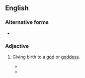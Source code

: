 ==English==

===Alternative forms===
* {{l|en|Deiparous}}

===Adjective===
{{en-adj}}

# {{lb|en|rare}} Giving birth to a [[god]] or [[goddess]].
#* {{quote-book|title=To feed their hopes: a book of American women|year=1980|author=John B. Sanford|passage=Mother of God, '''deiparous''' Mary, not even her lineage is clear: her father may have been Joachim, a sheepman rich in flocks, and her mother the prophetess Anna (James the Less tells of these things), and right it is that their names when taken together spell Grace prepared by God, the which might well foretoken a Mary of David's royal race.}}
#* {{quote-book|title=Occultus Liber: A Novel by Neil Baker|author=Neil Baker|year=2014|passage=god sees a deiparous woman clothed with the sun, with the moon under her feet, standing with a newborn child and a dragon, holding a notarikon, ICH THY'S END, in a bed that is lawful to carry on in.}}